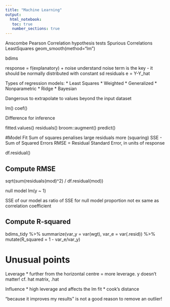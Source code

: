```yaml
---
title: "Machine Learning"
output: 
  html_notebook:
   toc: true
   number_sections: true
---
```


Anscombe
Pearson
Correlation hypothesis tests
Spurious Correlations
LeastSquares
geom_smooth(method="lm")

bdims

response = f(explanatory) + noise
understand noise term is the key - it should be normally distributed with constant sd
residuals e = Y-Y_hat

Types of regression models:
* Least Squares
* Weighted
* Generalized
* Nonparametric
* Ridge
* Bayesian

Dangerous to extrapolate to values beyond the input dataset

lm()
coef()

Difference for inference

fitted.values()
residuals()
broom::augment()
predict()

#Model Fit
Sum of squares penalises large residuals more (squaring)
SSE - Sum of Squared Errors
RMSE = Residual Standard Error, in units of response

df.residual()

## Compute RMSE
sqrt(sum(residuals(mod)^2) / df.residual(mod))

null model lm(y ~ 1)

SSE of our model as ratio of SSE for null model
proportion not ex
same as correlation coefficient

## Compute R-squared
bdims_tidy %>%
  summarize(var_y = var(wgt), var_e = var(.resid)) %>%
  mutate(R_squared = 1 - var_e/var_y)
  
# Unusual points
Leverage
* further from the horizontal centre = more leverage. y doesn't matter!
cf. hat matrix, .hat

Influence
* high leverage and affects the lm fit
* cook's distance

"because it improves my results" is not a good reason to remove an outlier!